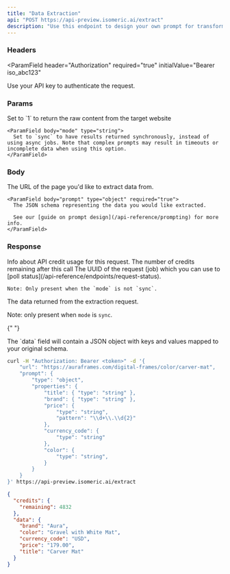 ```yaml
---
title: "Data Extraction"
api: "POST https://api-preview.isomeric.ai/extract"
description: "Use this endpoint to design your own prompt for transforming website text into structured JSON."
---
```


### Headers

<ParamField
  header="Authorization"
  required="true"
  initialValue="Bearer iso_abc123"
>
  Use your API key to authenticate the request.
</ParamField>

### Params

<ParamField body="Query Parameters" type="object" children="Optional additional query parameters.">
  <Expandable title="Toggle object">
    <ParamField body="include_content" type="string">
      Set to `1` to return the raw content from the target website
    </ParamField>

    <ParamField body="mode" type="string">
      Set to `sync` to have results returned synchronously, instead of using async jobs. Note that complex prompts may result in timeouts or incomplete data when using this option.
    </ParamField>

  </Expandable>
</ParamField>

### Body

<ParamField body="JSON request" type="object" required="true" children="A JSON object representing the request you are making to the Isomeric extraction engine.">
  <Expandable title="Toggle object">
    <ParamField body="url" type="string" required="true">
      The URL of the page you'd like to extract data from.
    </ParamField>

    <ParamField body="prompt" type="object" required="true">
      The JSON schema representing the data you would like extracted.

      See our [guide on prompt design](/api-reference/prompting) for more info.
    </ParamField>

  </Expandable>
</ParamField>

### Response

<ResponseField name="credits" type="object">
  Info about API credit usage for this request.

  <Expandable title="Toggle object">
    <ResponseField name="remaining" type="number">
      The number of credits remaining after this call
    </ResponseField>
  </Expandable>
</ResponseField>

<ResponseField name="requestUUID" type="string">
    The UUID of the request (job) which you can use to [poll status](/api-reference/endpoints/request-status).

    Note: Only present when the `mode` is not `sync`.

</ResponseField>

<ResponseField name="data" type="object">

The data returned from the extraction request.

Note: only present when `mode` is `sync`.

{" "}

<Expandable title="Toggle object">
  <ResponseField name="keys..." type="object">
    The `data` field will contain a JSON object with keys and values mapped to
    your original schema.
  </ResponseField>
</Expandable>

</ResponseField>

<RequestExample>

```bash Example Request
curl -H "Authorization: Bearer <token>" -d '{
    "url": "https://auraframes.com/digital-frames/color/carver-mat",
    "prompt": {
        "type": "object",
        "properties": {
            "title": { "type": "string" },
            "brand": { "type": "string" },
            "price": {
                "type": "string",
                "pattern": "\\d+\\.\\d{2}"
            },
            "currency_code": {
                "type": "string"
            },
            "color": {
                "type": "string",
            }
        }
    }
}' https://api-preview.isomeric.ai/extract
```

</RequestExample>

<ResponseExample>

```json Response
{
  "credits": {
    "remaining": 4832
  },
  "data": {
    "brand": "Aura",
    "color": "Gravel with White Mat",
    "currency_code": "USD",
    "price": "179.00",
    "title": "Carver Mat"
  }
}
```

</ResponseExample>
